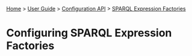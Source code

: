 [[Home]] > [[User Guide]] > [[UserGuide/Configuration API|Configuration API]] > [[UserGuide/Configuration/SPARQL Expression Factories|SPARQL Expression Factories]]

= Configuring SPARQL Expression Factories =